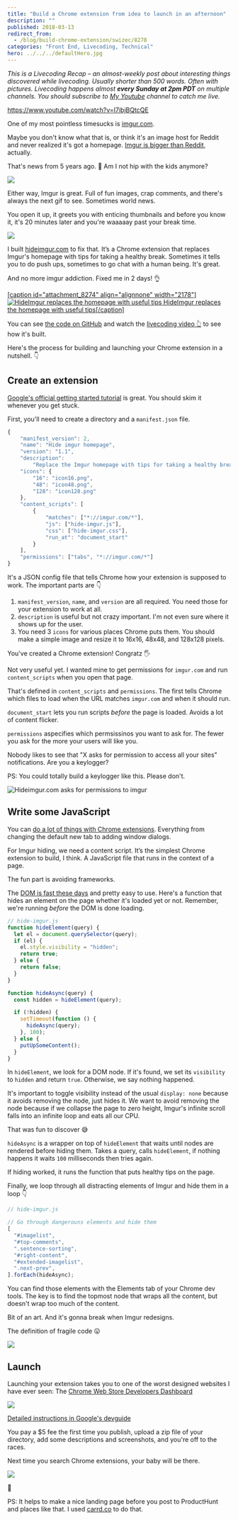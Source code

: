 ```yaml
---
title: "Build a Chrome extension from idea to launch in an afternoon"
description: ""
published: 2018-03-13
redirect_from:
  - /blog/build-chrome-extension/swizec/8278
categories: "Front End, Livecoding, Technical"
hero: ../../../defaultHero.jpg
---
```


_This is a Livecoding Recap – an almost-weekly post about interesting things discovered while livecoding. Usually shorter than 500 words. Often with pictures. Livecoding happens almost **every Sunday at 2pm PDT** on multiple channels. You should subscribe to [My Youtube](https://www.youtube.com/TheSwizec) channel to catch me live._

https://www.youtube.com/watch?v=I7ibjBQtcQE

One of my most pointless timesucks is [imgur.com](https://imgur.com).

Maybe you don't know what that is, or think it's an image host for Reddit and never realized it's got a homepage. [Imgur is bigger than Reddit](https://www.buzzfeed.com/jwherrman/imgur-is-now-bigger-than-reddit), actually.

That's news from 5 years ago. 🤔 Am I not hip with the kids anymore?

![](./img/media-ifxLK48cnyDDi-giphy.gif)

Either way, Imgur is great. Full of fun images, crap comments, and there's always the next gif to see. Sometimes world news.

You open it up, it greets you with enticing thumbnails and before you know it, it's 20 minutes later and you're waaaaay past your break time.

![](https://swizec.com/wp-content/uploads/2018/03/imgur_home_page-3.png)

I built [hideimgur.com](#) to fix that. It’s a Chrome extension that replaces Imgur's homepage with tips for taking a healthy break. Sometimes it tells you to do push ups, sometimes to go chat with a human being. It's great.

And no more imgur addiction. Fixed me in 2 days! 👌

[\[caption id="attachment_8274" align="alignnone" width="2178"\]![HideImgur replaces the homepage with useful tips](https://swizec.com/wp-content/uploads/2018/03/hide-imgur-homepage-1.png) HideImgur replaces the homepage with useful tips\[/caption\]](http://hideimgur.com)

You can see [the code on GitHub](https://github.com/Swizec/hide-imgur-homepage) and watch the [livecoding video 👆](#) to see how it's built.

Here's the process for building and launching your Chrome extension in a nutshell. 👇

## Create an extension

[Google's official getting started tutorial](https://developer.chrome.com/extensions/getstarted) is great. You should skim it whenever you get stuck.

First, you'll need to create a directory and a `manifest.json` file.

```javascript
{
    "manifest_version": 2,
    "name": "Hide imgur homepage",
    "version": "1.1",
    "description":
        "Replace the Imgur homepage with tips for taking a healthy break. New tip every time you slack.",
    "icons": {
        "16": "icon16.png",
        "48": "icon48.png",
        "128": "icon128.png"
    },
    "content_scripts": [
        {
            "matches": ["*://imgur.com/*"],
            "js": ["hide-imgur.js"],
            "css": ["hide-imgur.css"],
            "run_at": "document_start"
        }
    ],
    "permissions": ["tabs", "*://imgur.com/*"]
}
```

It's a JSON config file that tells Chrome how your extension is supposed to work. The important parts are 👇

1.  `manifest_version`, `name`, and `version` are all required. You need those for your extension to work at all.
2.  `description` is useful but not crazy important. I'm not even sure where it shows up for the user.
3.  You need 3 `icons` for various places Chrome puts them. You should make a simple image and resize it to 16x16, 48x48, and 128x128 pixels.

You've created a Chrome extension! Congratz 🖐

Not very useful yet. I wanted mine to get permissions for `imgur.com` and run `content_scripts` when you open that page.

That's defined in `content_scripts` and `permissions`. The first tells Chrome which files to load when the URL matches `imgur.com` and when it should run.

`document_start` lets you run scripts _before_ the page is loaded. Avoids a lot of content flicker.

`permissions` aspecifies which permsissinos you want to ask for. The fewer you ask for the more your users will like you.

Nobody likes to see that "X asks for permission to access all your sites" notifications. Are you a keylogger?

PS: You could totally build a keylogger like this. Please don't.

![Hideimgur.com asks for permissions to imgur](https://swizec.com/wp-content/uploads/2018/03/permissions-screenshot-3.png)

## Write some JavaScript

You can [do a lot of things with Chrome extensions](https://developer.chrome.com/extensions/devguide). Everything from changing the default new tab to adding window dialogs.

For Imgur hiding, we need a content script. It’s the simplest Chrome extension to build, I think. A JavaScript file that runs in the context of a page.

The fun part is avoiding frameworks.

The [DOM is fast these days](https://swizec.com/blog/building-interactive-dom-benchmark-preliminary-results/swizec/8219) and pretty easy to use. Here's a function that hides an element on the page whether it's loaded yet or not. Remember, we're running _before_ the DOM is done loading.

```javascript
// hide-imgur.js
function hideElement(query) {
  let el = document.querySelector(query);
  if (el) {
    el.style.visibility = "hidden";
    return true;
  } else {
    return false;
  }
}

function hideAsync(query) {
  const hidden = hideElement(query);

  if (!hidden) {
    setTimeout(function () {
      hideAsync(query);
    }, 100);
  } else {
    putUpSomeContent();
  }
}
```

In `hideElement`, we look for a DOM node. If it's found, we set its `visibility` to `hidden` and return `true`. Otherwise, we say nothing happened.

It's important to toggle visibility instead of the usual `display: none` because it avoids removing the node, just hides it. We want to avoid removing the node because if we collapse the page to zero height, Imgur's infinite scroll falls into an infinite loop and eats all our CPU.

That was fun to discover 😅

`hideAsync` is a wrapper on top of `hideElement` that waits until nodes are rendered before hiding them. Takes a query, calls `hideElement`, if nothing happens it waits `100` milliseconds then tries again.

If hiding worked, it runs the function that puts healthy tips on the page.

Finally, we loop through all distracting elements of Imgur and hide them in a loop 👇

```javascript
// hide-imgur.js

// Go through dangerouns elements and hide them
[
  "#imagelist",
  "#top-comments",
  ".sentence-sorting",
  "#right-content",
  "#extended-imagelist",
  ".next-prev",
].forEach(hideAsync);
```

You can find those elements with the Elements tab of your Chrome dev tools. The key is to find the topmost node that wraps all the content, but doesn't wrap too much of the content.

Bit of an art. And it's gonna break when Imgur redesigns.

The definition of fragile code 😛

![](./img/media-Xra0ADZp25hBK-giphy.gif)

## Launch

Launching your extension takes you to one of the worst designed websites I have ever seen: The [Chrome Web Store Developers Dashboard](https://chrome.google.com/webstore/developer/dashboard?pli=1&authuser=1)

![](https://swizec.com/wp-content/uploads/2018/03/Screen-Shot-2018-03-13-at-09.55.39-3.png)

[Detailed instructions in Google's devguide](https://developer.chrome.com/webstore/publish)

You pay a $5 fee the first time you publish, upload a zip file of your directory, add some descriptions and screenshots, and you're off to the races.

Next time you search Chrome extensions, your baby will be there.

[![](https://swizec.com/wp-content/uploads/2018/03/Screen-Shot-2018-03-13-at-09.42.44-1-1024x126.png)](http://hideimgur.com)

🤘

PS: It helps to make a nice landing page before you post to ProductHunt and places like that. I used [carrd.co](https://carrd.co) to do that.
